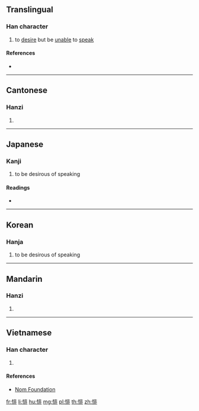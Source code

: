 ==Translingual==

===Han character===
{{Han char|rn=61|rad=心|as=08|sn=11|four=91011|canj=PLMY|ids=⿰忄非}}

# to [[desire]] but be [[unable]] to [[speak]]

====References====
* {{Han ref|kx=0388.360|dkj=10719|dj=0721.280|hdz=42314.130|uh=60B1|ud=24753|bh=D55E|bd=54622}}

----

==Cantonese==

===Hanzi===
{{yue-hanzi|jyut=[[fei2]]|y=fei2}}

# {{defn|lang=yue|sort=心08}}

----

==Japanese==

===Kanji===
{{ja-kanji|grade=|rs=心08}}

# to be desirous of speaking

====Readings====
* {{ja-readings|on=[[ひ]] (hi)|kun=[[いいなやむ]] (iinayamu)}}

----

==Korean==

===Hanja===
{{ko-hanja|hangeul=비|eumhun=|rv=bi|mr=pi|y=pi}}

# to be desirous of speaking

----

==Mandarin==

===Hanzi===
{{cmn-hanzi|pin=[[fěi]] ([[fei3]])|wg=fei<sup>3</sup>}}

# {{defn|lang=cmn|sort=心08}}

----

==Vietnamese==

===Han character===
{{vi-readings|rs=心08|hanviet=phỉ}}

# {{defn|lang=vi|sort=心08}}

====References====
* [http://nomfoundation.org/common/nom_details.php?codepoint=60b1 Nom Foundation]

[[fr:悱]]
[[li:悱]]
[[hu:悱]]
[[mg:悱]]
[[pl:悱]]
[[th:悱]]
[[zh:悱]]